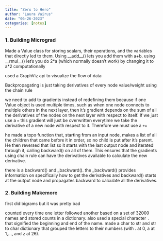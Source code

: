 ```yaml
---
title: "Zero to Hero"
author: "Laura Vairus"
date: "06-26-2023"
categories: [notes]
---
```


### 1. Building Micrograd

Made a Value class for storing scalars, their operations, and the variables that directly led to them. Using \_\_add\_\_() lets you add them with a+b. using \_\_rmul\_\_() let's you do 2\*a (which normally doesn't work) by changing it to a\*2 computationally

used a GraphViz api to visualize the flow of data

Backpropagating is just taking derivatives of every node value/weight using the chain rule

we need to add to gradients instead of redefining them because if one Value object is used multiple times, such as when one node connects to multiple others in the next layer, then it's gradient depends on the sum of all the derivatives of the nodes on the next layer with respect to itself. If we just use a `=` this gradient will just be overwritten everytime we take the derivative of a new node with respect to it. Therefore we must use a `+=`

he made a topo function that, starting from an input node, makes a list of all the children that came before it in order, so no child is put after it's parent. He then reversed that list so it starts with the last output node and iterated through it, calling backward() on all of them. This ensures that the gradients using chain rule can have the derivatives available to calculate the new derivative.

there is a backward() and \_backward(). the \_backward() provides information on specifically how to get the derivatives and backward() starts at the output node and propagates backward to calculate all the derivatives.

### 2. Building Makemore

first did bigrams but it was pretty bad

counted every time one letter followed another based on a set of 32000 names and stored counts in a dictionary. also used a special character `.` that signified the beginning and end of the name. made a char to str and str to char dictionary that grouped the letters to their numbers (with . at 0, a at 1,..., and z at 26).
